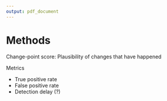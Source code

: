 ```yaml
---
output: pdf_document
---
```


# Methods


Change-point score: Plausibility of changes that have happened

Metrics

- True positive rate
- False positive rate
- Detection delay (?)